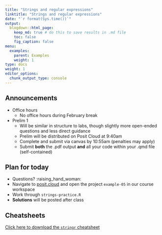 ```yaml
---
title: "Strings and regular expressions"
linktitle: "Strings and regular expressions"
date: "`r format(Sys.time())`"
output:
  blogdown::html_page:
    keep_md: true # do this to save results in .md file
    toc: false
    fig_caption: false
menu:
  examples:
    parent: Examples
    weight: 1
type: docs
weight: 1
editor_options:
  chunk_output_type: console
---
```


## Announcements
- Office hours
  - No office hours during February break
  <!-- - We will hold office hours Wednesday, March 1 (see canvas) -->
- Prelim 1
  - Will be similar in structure to labs, though slightly more open-ended questions and less direct guidance
  - Prelim will be distributed on Posit Cloud at 9:40am
  - Complete and submit via canvas by 10:55am (penalties may apply)
  - Submit **both** the .pdf output **and** all your code within your .qmd file (self-contained)


## Plan for today
- Questions? :raising_hand_woman:
- Navigate to [posit.cloud](http://posit.cloud) and open the project `example-05` in our course workspace
- Work through `strings-practice.R`
- **Solutions** will be posted after class


## Cheatsheets

[Click here to download the `stringr` cheatsheet](https://raw.githubusercontent.com/rstudio/cheatsheets/main/strings.pdf)
